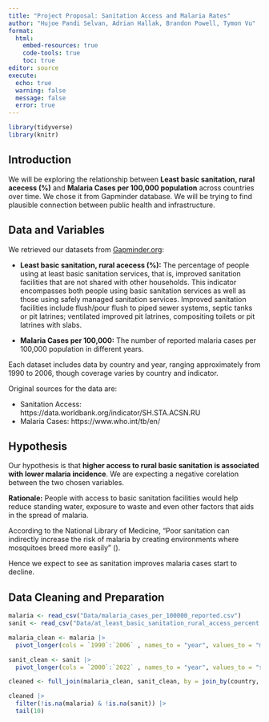 ```yaml
---
title: "Project Proposal: Sanitation Access and Malaria Rates"
author: "Hujoe Pandi Selvan, Adrian Hallak, Brandon Powell, Tymon Vu"
format: 
  html:  
    embed-resources: true
    code-tools: true
    toc: true
editor: source
execute: 
  echo: true
  warning: false
  message: false
  error: true
---
```


```r
library(tidyverse)
library(knitr)
```

## Introduction

We will be exploring the relationship between **Least basic sanitation, rural acecess (%)** and **Malaria Cases per 100,000 population** across countries over time. We chose it from Gapminder database. We will be trying to find plausible connection between public health and  infrastructure.


## Data and Variables

We retrieved our datasets from [Gapminder.org](https://www.gapminder.org/data/):

-   **Least basic sanitation, rural acecess (%):** The percentage of people using at least basic sanitation services, that is, improved sanitation facilities that are not shared with other households. This indicator encompasses both people using basic sanitation services as well as those using safely managed sanitation services. Improved sanitation facilities include flush/pour flush to piped sewer systems, septic tanks or pit latrines; ventilated improved pit latrines, compositing toilets or pit latrines with slabs.

-   **Malaria Cases per 100,000:** The number of reported malaria cases per 100,000 population in different years.

Each dataset includes data by country and year, ranging approximately from 1990 to 2006, though coverage varies by country and indicator.

Original sources for the data are: 

- Sanitation Access: https://data.worldbank.org/indicator/SH.STA.ACSN.RU 
- Malaria Cases: https://www.who.int/tb/en/

## Hypothesis

Our hypothesis is that **higher access to rural basic sanitation is associated with lower malaria incidence**. 
We are expecting a negative corelation between the two chosen variables.

**Rationale:** People with access to basic sanitation facilities would help reduce standing water, exposure to waste and even other factors that aids in the spread of malaria. 

According to the National Library of Medicine, "Poor sanitation can indirectly increase the risk of malaria by creating environments where mosquitoes breed more easily" ([](https://pmc.ncbi.nlm.nih.gov/articles/PMC9817013/)).

Hence we expect to see as sanitation improves malaria cases start to decline.

## Data Cleaning and Preparation

```r
malaria <- read_csv("Data/malaria_cases_per_100000_reported.csv")
sanit <- read_csv("Data/at_least_basic_sanitation_rural_access_percent.csv")
```

```r
malaria_clean <- malaria |>
  pivot_longer(cols = `1990`:`2006` , names_to = "year", values_to = "malaria") 

sanit_clean <- sanit |>
  pivot_longer(cols = `2000`:`2022` , names_to = "year", values_to = "sanit") 

cleaned <- full_join(malaria_clean, sanit_clean, by = join_by(country, year))

cleaned |>
  filter(!is.na(malaria) & !is.na(sanit)) |>
  tail(10)
  
```